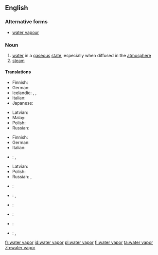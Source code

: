 ==English==

===Alternative forms===
* [[water vapour]]

===Noun===
{{wikipedia}}
{{en-noun|head=[[water]] [[vapor]]}}

# [[water]] in a [[gaseous]] [[state]], especially when diffused in the [[atmosphere]]
# [[steam]]

====Translations====
{{trans-top|water in a gaseous state}}
* Finnish: {{t+|fi|vesihöyry}}
* German: {{t+|de|Wasserdampf|m}}
* Icelandic: {{t|is|loftraki|m}}, {{t|is|vatnsgufa|f}}, {{t+|is|eimur|m}}
* Italian: {{t|it|vapore acqueo|m}}
* Japanese: {{t|ja|水蒸気|tr=すいじょうき, suijōki|sc=Jpan}}
{{trans-mid}}
* Latvian: {{t|lv|ūdens tvaiks|m}}
* Malay: {{t|ms|wap air}}
* Polish: {{t|pl|para wodna|f}}
* Russian: {{t|ru|водяной пар|m|tr=vod'anój par}}
{{trans-bottom}}

{{trans-top|steam}}
* Finnish: {{t+|fi|vesihöyry}}
* German: {{t+|de|Dampf|m}}
* Italian: {{t+|it|vapore|m}}
* {{ttbc|ja}}: {{t|ja|水蒸気|tr=すいじょうき, suijōki|sc=Jpan}}, {{t|ja|蒸気|tr=[[じょうき]], jōki|sc=Jpan}}
{{trans-mid}}
* Latvian: {{t|lv|ūdens tvaiks|m}}
* Polish: {{t+|pl|para}}
* Russian: {{t|ru|водяной пар|m|tr=vod'anój par}}, {{t+|ru|пар|m|tr=par}}
{{trans-bottom}}

{{checktrans-top}}
* {{ttbc|nl}}: {{t|nl|waterdamp|m}}
* {{ttbc|fr}}: {{t|fr|vapeur|f}}, {{t|fr|vapeur d’eau|f}}
* {{ttbc|id}}: {{t|id|uap air}}
{{trans-mid}}
* {{ttbc|ia}}: {{t|ia|vapor de aqua}}
* {{ttbc|pt}}: {{t|pt|vapor d’água|m}}
* {{ttbc|ro}}: {{t|ro|abur|m}}, {{t|ro|vapori de apă|m-p}}
{{trans-bottom}}

[[fr:water vapor]]
[[id:water vapor]]
[[pl:water vapor]]
[[fi:water vapor]]
[[ta:water vapor]]
[[zh:water vapor]]